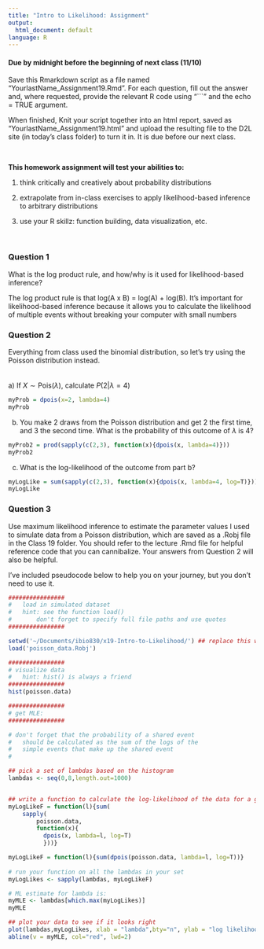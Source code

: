 ```yaml
---
title: "Intro to Likelihood: Assignment"
output:
  html_document: default
language: R
---
```


<!-- To render the assignment in Rmarkdown, enter the command below in the R console -->
<!-- rmarkdown::render("Class_19_Assignment.Rmd") -->

#### Due by midnight before the beginning of next class (11/10)

Save this Rmarkdown script as a file named “YourlastName_Assignment19.Rmd”. 
For each question, fill out the answer and, where requested, 
provide the relevant R code using "```" and the echo = TRUE argument.

When finished, Knit your script together into an html report, 
saved as “YourlastName_Assignment19.html” and upload the 
resulting file to the D2L site (in today’s class folder) to turn it in. 
It is due before our next class.

\

**This homework assignment will test your abilities to:**

1. think critically and creatively about probability distributions

2. extrapolate from in-class exercises to apply likelihood-based inference to arbitrary distributions

3. use your R skillz: function building, data visualization, etc.

\

### Question 1

What is the log product rule, and how/why is it used for likelihood-based inference?

The log product rule is that log(A x B) = log(A) + log(B). 
It's important for likelihood-based inference because it allows you to calculate the likelihood of multiple events without breaking your computer with small numbers


### Question 2

Everything from class used the binomial distribution, so let's try using the Poisson distribution instead.
\
\
\
a) If $X \sim \text{Pois}(\lambda)$, calculate $P(2 | \lambda=4)$
\
```r
myProb = dpois(x=2, lambda=4)
myProb
```

b) You make 2 draws from the Poisson distribution and get 2 the first time, and 3 the second time. What is the probability of this outcome of $\lambda$ is 4?

```r
myProb2 = prod(sapply(c(2,3), function(x){dpois(x, lambda=4)}))
myProb2
```

c) What is the log-likelihood of the outcome from part b?
```r
myLogLike = sum(sapply(c(2,3), function(x){dpois(x, lambda=4, log=T)}))
myLogLike
```



### Question 3

Use maximum likelihood inference to estimate 
the parameter values I used to simulate data from a Poisson distribution, 
which are saved as a .Robj file in the Class 19 folder.
You should refer to the lecture .Rmd file for helpful reference 
code that you can cannibalize.
Your answers from Question 2 will also be helpful.

I've included pseudocode below to help you on your journey, but you don't need to use it.

```r
################
#	load in simulated dataset 
#	hint: see the function load()
#		don't forget to specify full file paths and use quotes
################

setwd('~/Documents/ibio830/x19-Intro-to-Likelihood/') ## replace this with your own directory
load('poisson_data.Robj')

################
# visualize data
#	hint: hist() is always a friend
################
hist(poisson.data)

################
# get MLE:
################

# don't forget that the probability of a shared event 
#	should be calculated as the sum of the logs of the 
#	simple events that make up the shared event
#

## pick a set of lambdas based on the histogram
lambdas <- seq(0,8,length.out=1000)


## write a function to calculate the log-likelihood of the data for a given lambda
myLogLikeF = function(l){sum(
    sapply(
        poisson.data, 
        function(x){
          dpois(x, lambda=l, log=T)
          }))}

myLogLikeF = function(l){sum(dpois(poisson.data, lambda=l, log=T))}
  
# run your function on all the lambdas in your set
myLogLikes <- sapply(lambdas, myLogLikeF)

# ML estimate for lambda is:
myMLE <- lambdas[which.max(myLogLikes)]
myMLE

## plot your data to see if it looks right
plot(lambdas,myLogLikes, xlab = "lambda",bty="n", ylab = "log likelihood")
abline(v = myMLE, col="red", lwd=2)


```
